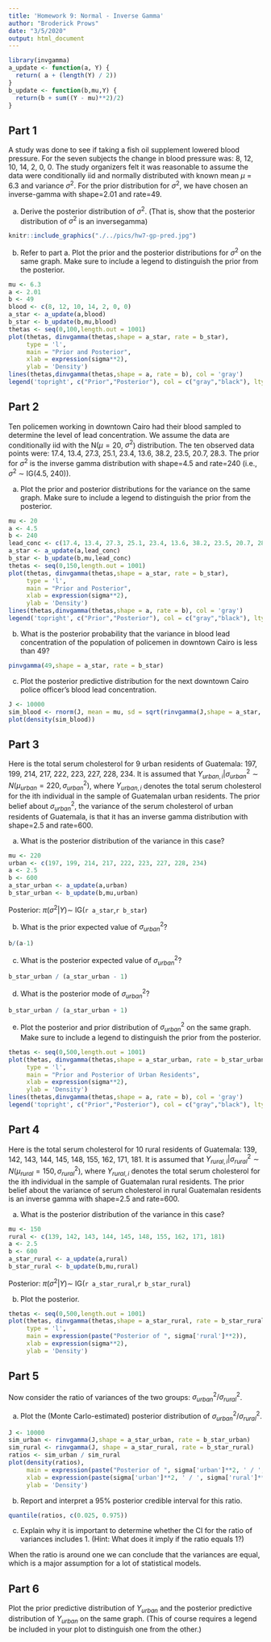 ```yaml
---
title: 'Homework 9: Normal - Inverse Gamma'
author: "Broderick Prows"
date: "3/5/2020"
output: html_document
---
```


```r
library(invgamma)
a_update <- function(a, Y) {
  return( a + (length(Y) / 2))
}
b_update <- function(b,mu,Y) {
  return(b + sum((Y - mu)**2)/2)
}
```

## Part 1 ## 
A study was done to see if taking a fish oil supplement lowered blood pressure. For the seven subjects the change in blood pressure was: 8, 12, 10, 14, 2, 0, 0. The study organizers felt it was reasonable to assume the data were conditionally iid and normally distributed with known mean $\mu$ = 6.3 and variance $\sigma^2$. For the prior distribution for $\sigma^2$, we have chosen an inverse-gamma with shape=2.01 and rate=49.

(a) Derive the posterior distribution of $\sigma^2$. (That is, show that the posterior distribution of $\sigma^2$ is an inversegamma)
```r
knitr::include_graphics("./../pics/hw7-gp-pred.jpg")
```

(b) Refer to part a. Plot the prior and the posterior distributions for $\sigma^2$ on the same graph. Make sure to include a legend to distinguish the prior from the posterior.
```r
mu <- 6.3
a <- 2.01
b <- 49
blood <- c(8, 12, 10, 14, 2, 0, 0)
a_star <- a_update(a,blood)
b_star <- b_update(b,mu,blood)
thetas <- seq(0,100,length.out = 1001)
plot(thetas, dinvgamma(thetas,shape = a_star, rate = b_star), 
     type = 'l',
     main = "Prior and Posterior",
     xlab = expression(sigma**2),
     ylab = 'Density')
lines(thetas,dinvgamma(thetas,shape = a, rate = b), col = 'gray')
legend('topright', c("Prior","Posterior"), col = c("gray","black"), lty = 1)
```


## Part 2 ##
Ten policemen working in downtown Cairo had their blood sampled to determine the level of lead concentration. We assume the data are conditionally iid with the N($\mu = 20$, $\sigma^2$) distribution. The ten observed data points were: 17.4, 13.4, 27.3, 25.1, 23.4, 13.6, 38.2, 23.5, 20.7, 28.3. The prior for $\sigma^2$ is the inverse gamma distribution with shape=4.5 and rate=240 (i.e., $\sigma^2$ ∼ IG(4.5, 240)).

(a) Plot the prior and posterior distributions for the variance on the same graph. Make sure to include a legend to distinguish the prior from the posterior.
```r
mu <- 20
a <- 4.5
b <- 240
lead_conc <- c(17.4, 13.4, 27.3, 25.1, 23.4, 13.6, 38.2, 23.5, 20.7, 28.3)
a_star <- a_update(a,lead_conc)
b_star <- b_update(b,mu,lead_conc)
thetas <- seq(0,150,length.out = 1001)
plot(thetas, dinvgamma(thetas,shape = a_star, rate = b_star), 
     type = 'l',
     main = "Prior and Posterior",
     xlab = expression(sigma**2),
     ylab = 'Density')
lines(thetas,dinvgamma(thetas,shape = a, rate = b), col = 'gray')
legend('topright', c("Prior","Posterior"), col = c("gray","black"), lty = 1)
```


(b) What is the posterior probability that the variance in blood lead concentration of the population of policemen in downtown Cairo is less than 49?
```r
pinvgamma(49,shape = a_star, rate = b_star)
```

(c) Plot the posterior predictive distribution for the next downtown Cairo police officer’s blood lead concentration.
```r
J <- 10000
sim_blood <- rnorm(J, mean = mu, sd = sqrt(rinvgamma(J,shape = a_star, rate = b_star)))
plot(density(sim_blood))
```

## Part 3 ##
Here is the total serum cholesterol for 9 urban residents of Guatemala: 197, 199, 214, 217, 222, 223, 227, 228, 234. It is assumed that $Y_{urban,i}|\sigma^2_{urban} \sim N(\mu_{urban} = 220,\sigma^2_{urban})$, where $Y_{urban,i}$ denotes the total serum cholesterol for the ith individual in the sample of Guatemalan urban residents. The prior belief about $\sigma^2_{urban}$, the variance of the serum cholesterol of urban residents of Guatemala, is that it has an inverse gamma distribution with shape=2.5 and rate=600.

(a) What is the posterior distribution of the variance in this case?
```r
mu <- 220
urban <- c(197, 199, 214, 217, 222, 223, 227, 228, 234)
a <- 2.5
b <- 600
a_star_urban <- a_update(a,urban)
b_star_urban <- b_update(b,mu,urban)
```
Posterior: $\pi( \sigma^2 | Y) \sim$ IG(`r a_star`,`r b_star`)


(b) What is the prior expected value of $\sigma^2_{urban}$?
```r
b/(a-1)
```

(c) What is the posterior expected value of $\sigma^2_{urban}$?
```r
b_star_urban / (a_star_urban - 1)
```

(d) What is the posterior mode of $\sigma^2_{urban}$?
```r
b_star_urban / (a_star_urban + 1)
```

(e) Plot the posterior and prior distribution of $\sigma^2_{urban}$ on the same graph. Make sure to include a legend to distinguish the prior from the posterior.
```r
thetas <- seq(0,500,length.out = 1001)
plot(thetas, dinvgamma(thetas,shape = a_star_urban, rate = b_star_urban), 
     type = 'l',
     main = "Prior and Posterior of Urban Residents",
     xlab = expression(sigma**2),
     ylab = 'Density')
lines(thetas,dinvgamma(thetas,shape = a, rate = b), col = 'gray')
legend('topright', c("Prior","Posterior"), col = c("gray","black"), lty = 1)
```


## Part 4 ##
Here is the total serum cholesterol for 10 rural residents of Guatemala: 139, 142, 143, 144, 145, 148, 155, 162, 171, 181. It is assumed that $Y_{rural,i}|\sigma^2_{rural} \sim N(\mu_{rural} = 150,\sigma^2_{rural})$, where $Y_{rural,i}$ denotes the total serum cholesterol for the ith individual in the sample of Guatemalan rural residents. The prior belief about the variance of serum cholesterol in rural Guatemalan residents is an inverse gamma with shape=2.5 and rate=600.

(a) What is the posterior distribution of the variance in this case?
```r
mu <- 150
rural <- c(139, 142, 143, 144, 145, 148, 155, 162, 171, 181)
a <- 2.5
b <- 600
a_star_rural <- a_update(a,rural)
b_star_rural <- b_update(b,mu,rural)
```

Posterior: $\pi( \sigma^2 | Y) \sim$ IG(`r a_star_rural`,`r b_star_rural`)


(b) Plot the posterior.
```r
thetas <- seq(0,500,length.out = 1001)
plot(thetas, dinvgamma(thetas,shape = a_star_rural, rate = b_star_rural), 
     type = 'l',
     main = expression(paste("Posterior of ", sigma['rural']**2)),
     xlab = expression(sigma**2),
     ylab = 'Density')
```


## Part 5 ##
Now consider the ratio of variances of the two groups:  $\sigma^2_{urban} / \sigma^2_{rural}$. 

(a) Plot the (Monte Carlo-estimated) posterior distribution of $\sigma^2_{urban} / \sigma^2_{rural}$.
```r
J <- 10000
sim_urban <- rinvgamma(J,shape = a_star_urban, rate = b_star_urban)
sim_rural <- rinvgamma(J, shape = a_star_rural, rate = b_star_rural)
ratios <- sim_urban / sim_rural
plot(density(ratios),
     main = expression(paste("Posterior of ", sigma['urban']**2, ' / ', sigma['rural']**2)),
     xlab = expression(paste(sigma['urban']**2, ' / ', sigma['rural']**2)),
     ylab = 'Density')
```

(b) Report and interpret a 95% posterior credible interval for this ratio.
```r
quantile(ratios, c(0.025, 0.975))
```

(c) Explain why it is important to determine whether the CI for the ratio of variances includes 1. (Hint: What does it imply if the ratio equals 1?)

When the ratio is around one we can conclude that the variances are equal, which is a major assumption for a lot of statistical models. 


## Part 6 ##
Plot the prior predictive distribution of $Y_{urban}$ and the posterior predictive distribution of $Y_{urban}$ on the same graph. (This of course requires a legend be included in your plot to distinguish one from the other.)
```r

```




